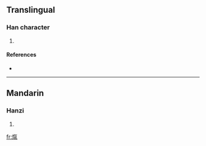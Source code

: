==Translingual==

===Han character===
{{Han char|rn=86|rad=火|as=10|sn=14|four=9881<sub>7</sub>|canj=火人弓木 (FOND)}}

# {{defn|Han|sort=火10}}

====References====
* {{Han ref|kx=0678.360|dkj=19283|dj=1090.250|hdz=32223.110|uh=7182|ud=29058|bh=E2BF|bd=58047}}

----

==Mandarin==

===Hanzi===
{{cmn-hanzi|pin=[[xì]] ([[xi4]])|wg=hsi<sup>4</sup>}}

# {{defn|Mandarin|sort=火10}}

[[fr:熂]]